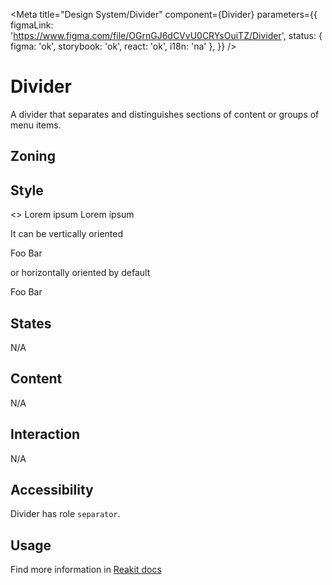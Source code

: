 

<Meta
	title="Design System/Divider"
	component={Divider}
	parameters={{
		figmaLink: 'https://www.figma.com/file/OGrnGJ6dCVvU0CRYsOuiTZ/Divider',
		status: { figma: 'ok', storybook: 'ok', react: 'ok', i18n: 'na' },
	}}
/>

# Divider

A divider that separates and distinguishes sections of content or groups of menu items.

## Zoning

<FigmaImage
	src="https://www.figma.com/file/OGrnGJ6dCVvU0CRYsOuiTZ/Divider?node-id=1402%3A20"
	alt="Divider zoning"
/>

## Style

<FigmaImage src="https://www.figma.com/file/OGrnGJ6dCVvU0CRYsOuiTZ/Divider?node-id=0%3A43" alt="" />

<Canvas>
	<Story name="default">
		<>
			Lorem ipsum
			<Divider />
			Lorem ipsum
		</>
	</Story>
</Canvas>

It can be vertically oriented

<Canvas>
	<Story name="horizontal">
		<StackHorizontal gap="S">
			Foo
			<Divider orientation="vertical" />
			Bar
		</StackHorizontal>
	</Story>
</Canvas>

or horizontally oriented by default

<Canvas>
	<Story name="vertical">
		<StackVertical gap="S">
			Foo
			<Divider orientation="horizontal" />
			Bar
		</StackVertical>
	</Story>
</Canvas>

## States

N/A

## Content

N/A

## Interaction

N/A

## Accessibility

Divider has role `separator`.

## Usage

Find more information in [Reakit docs](https://reakit.io/docs/separator/)
